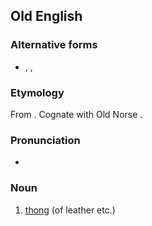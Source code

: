 ==Old English==

===Alternative forms===
* {{l|ang|þwong}}, {{l|ang|þwæng}}, {{l|ang|þweng}}

===Etymology===
From {{inh|ang|gem-pro|*þwanguz}}. Cognate with Old Norse {{term|þvengr|lang=non}}.

===Pronunciation===
*{{IPA|/θwɑŋɡ/|lang=ang}}

===Noun===
{{ang-noun|m}}

# [[thong]] (of leather etc.)
